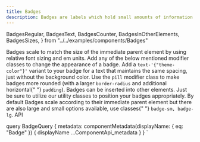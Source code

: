 ```yaml
---
title: Badges
description: Badges are labels which hold small amounts of information.
---
```


  BadgesRegular,
  BadgesText,
  BadgesCounter,
  BadgesInOtherElements,
  BadgesSizes,
} from "../../examples/components/Badges"

<Overview>
  Badges scale to match the size of the immediate parent element by using
  relative font sizing and em units.
</Overview>

<CodeBlock title="Regular Badges" code={BadgesRegular}>
  Add any of the below mentioned modifier classes to change the appearance of a
  badge.
</CodeBlock>

<CodeBlock title="Text Badges" code={BadgesText}>
  Add a <code>text-'{"theme-color"}'</code> variant to your badge for a text
  that maintains the same spacing, just without the background color.
</CodeBlock>

<CodeBlock title="Counter Badges" code={BadgesCounter}>
  Use the <code>pill</code> modifier class to make badges more rounded (with a
  larger <code>border-radius</code> and additional horizontal{" "}
  <code>padding</code>).
</CodeBlock>

<CodeBlock title="Badges in other elements" code={BadgesInOtherElements}>
  Badges can be inserted into other elements. Just be sure to utilize our
  utility classes to position your badges appropriately.
</CodeBlock>

<CodeBlock title="Badge Sizes" code={BadgesSizes}>
  By default Badges scale according to their immediate parent element but there
  are also large and small options available, use classes{" "}
  <code>badge-sm, badge-lg</code>.
</CodeBlock>

<LinkedHeading h="2" className="h1" id="badges-api">
  API
</LinkedHeading>
<ComponentApi metadata={props.data.metadata} />

  query BadgeQuery {
    metadata: componentMetadata(displayName: { eq: "Badge" }) {
      displayName
      ...ComponentApi_metadata
    }
  }
`

